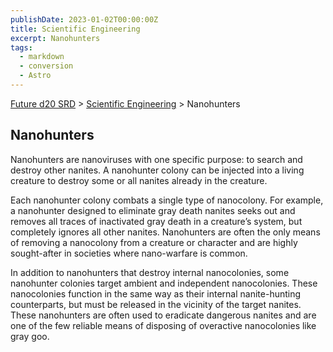```yaml
---
publishDate: 2023-01-02T00:00:00Z
title: Scientific Engineering
excerpt: Nanohunters
tags:
  - markdown
  - conversion
  - Astro
---
```






[Future d20 SRD](/#futureD20) > [Scientific Engineering](future-d20-srd-scientific-engineering-index) > Nanohunters 




## Nanohunters


Nanohunters are nanoviruses with one specific purpose: to search and destroy other nanites. A nanohunter colony can be injected into a living creature to destroy some or all nanites already in the creature.


Each nanohunter colony combats a single type of nanocolony. For example, a nanohunter designed to eliminate gray death nanites seeks out and removes all traces of inactivated gray death in a creature’s system, but completely ignores all other nanites. Nanohunters are often the only means of removing a nanocolony from a creature or character and are highly sought-after in societies where nano-warfare is common.


In addition to nanohunters that destroy internal nanocolonies, some nanohunter colonies target ambient and independent nanocolonies. These nanocolonies function in the same way as their internal nanite-hunting counterparts, but must be released in the vicinity of the target nanites. These nanohunters are often used to eradicate dangerous nanites and are one of the few reliable means of disposing of overactive nanocolonies like gray goo.



